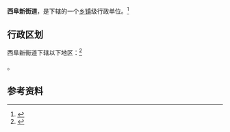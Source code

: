 {{中国乡级行政区|21/09/02/007/000}}

'''西阜新街道'''，是{{PRC admin/fullname|21/09/02/007/000|3}}下辖的一个[[乡镇|乡镇]]级行政单位。<ref>{{PRC admin/ref sgc|{{PRC admin/parent|21/09/02/007/000}}}}</ref>

== 行政区划 ==

西阜新街道下辖以下地区：<ref>{{PRC admin/ref sgc|21/09/02/007/000}}</ref>

{{PRC admin/children|21/09/02/007/000}}。

== 参考资料 ==

{{reflist}}

{{行政区划小作品}}
{{PRC admin/navcat|21/09/02/007/000}}